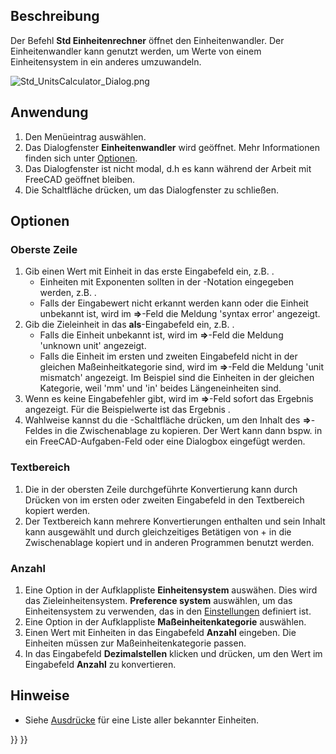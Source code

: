 <languages/>

<div class="mw-translate-fuzzy">
{{Docnav/de
|[[Std_Measure/de|Messen]]
|[[Std_ViewLoadImage/de|AnsichtBildLaden]]
|[[Std_Tools_Menu/de|Std Menü Werkzeuge]]
|IconL=Std_DemoMode.svg
|IconL=Std_Measure.svg
|IconR=Std_ViewLoadImage.svg
|IconC=Freecad.svg
}}
</div>

{{GuiCommand/de
|Name=Std UnitsCalculator
|Name/de=Std Einheitenrechner
|MenuLocation=Werkzeuge → Einheitenwandler...
|Workbenches=Alle
}}

<span id="Description"></span>
==Beschreibung==

Der Befehl '''Std Einheitenrechner''' öffnet den Einheitenwandler. Der Einheitenwandler kann genutzt werden, um Werte von einem Einheitensystem in ein anderes umzuwandeln.

[[Image:Std_UnitsCalculator_Dialog.png]]
{{Caption|Das Einheitenwandler-Dialogfenster}}

<span id="Usage"></span>
==Anwendung==

# Den Menüeintrag {{MenuCommand|Werkzeuge → [[Image:Std_UnitsCalculator.svg|16px]] Einheitenwandler...}} auswählen.
# Das Dialogfenster '''Einheitenwandler''' wird geöffnet. Mehr Informationen finden sich unter [[#Optionen|Optionen]].
# Das Dialogfenster ist nicht modal, d.h es kann während der Arbeit mit FreeCAD geöffnet bleiben.
# Die Schaltfläche {{Button|Schließen}} drücken, um das Dialogfenster zu schließen.

<span id="Options"></span>
==Optionen==

<span id="Top_row"></span>
===Oberste Zeile===

# Gib einen Wert mit Einheit in das erste Eingabefeld ein, z.B. {{Value|10 mm}}.
#* Einheiten mit Exponenten sollten in der {{Value|^}}-Notation eingegeben werden, z.B. {{Value|1 m^2}}.
#* Falls der Eingabewert nicht erkannt werden kann oder die Einheit unbekannt ist, wird im '''=>'''-Feld die Meldung 'syntax error' angezeigt.
# Gib die Zieleinheit in das '''als'''-Eingabefeld ein, z.B. {{Value|in}}.
#* Falls die Einheit unbekannt ist, wird im '''=>'''-Feld die Meldung 'unknown unit' angezeigt.
#* Falls die Einheit im ersten und zweiten Eingabefeld nicht in der gleichen Maßeinheitkategorie sind, wird im '''=>'''-Feld die Meldung 'unit mismatch' angezeigt. Im Beispiel sind die Einheiten in der gleichen Kategorie, weil 'mm' und 'in' beides Längeneinheiten sind.
# Wenn es keine Eingabefehler gibt, wird im '''=>'''-Feld sofort das Ergebnis angezeigt. Für die Beispielwerte ist das Ergebnis {{Value|0,394 in}}.
# Wahlweise kannst du die {{Button|Kopieren}}-Schaltfläche drücken, um den Inhalt des '''=>'''-Feldes in die Zwischenablage zu kopieren. Der Wert kann dann bspw. in ein FreeCAD-Aufgaben-Feld oder eine Dialogbox eingefügt werden.

<span id="Text_area"></span>
===Textbereich===

# Die in der obersten Zeile durchgeführte Konvertierung kann durch Drücken von {{KEY|Enter}} im ersten oder zweiten Eingabefeld in den Textbereich kopiert werden.
# Der Textbereich kann mehrere Konvertierungen enthalten und sein Inhalt kann ausgewählt und durch gleichzeitiges Betätigen von {{KEY|Strg}}+{{KEY|C}} in die Zwischenablage kopiert und in anderen Programmen benutzt werden.

<span id="Quantity"></span>
===Anzahl===

# Eine Option in der Aufklappliste '''Einheitensystem''' auswähen. Dies wird das Zieleinheitensystem. '''Preference system''' auswählen, um das Einheitensystem zu verwenden, das in den [[Preferences_Editor/de#Units|Einstellungen]] definiert ist.
# Eine Option in der Aufklappliste '''Maßeinheitenkategorie''' auswählen.
# Einen Wert mit Einheiten in das Eingabefeld '''Anzahl''' eingeben. Die Einheiten müssen zur Maßeinheitenkategorie passen.
# In das Eingabefeld '''Dezimalstellen''' klicken und {{KEY|Enter}} drücken, um den Wert im Eingabefeld '''Anzahl''' zu konvertieren.

<span id="Notes"></span>
==Hinweise==

* Siehe [[Expressions/de#Units|Ausdrücke]] für eine Liste aller bekannter Einheiten.


<div class="mw-translate-fuzzy">
{{Docnav/de
|[[Std_Measure/de|Messen]]
|[[Std_ViewLoadImage/de|AnsichtBildLaden]]
|[[Std_Tools_Menu/de|Std Menü Werkzeuge]]
|IconL=Std_DemoMode.svg
|IconL=Std_Measure.svg
|IconR=Std_ViewLoadImage.svg
|IconC=Freecad.svg
}}
</div>

{{Std_Base_navi{{#translation:}}}}
{{Userdocnavi{{#translation:}}}}